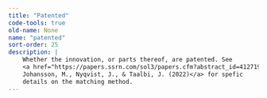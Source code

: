 ```yaml
---
title: "Patented"
code-tools: true
old-name: None
name: "patented"
sort-order: 25
description: |
    Whether the innovation, or parts thereof, are patented. See
    <a href="https://papers.ssrn.com/sol3/papers.cfm?abstract_id=4127194">
    Johansson, M., Nyqvist, J., & Taalbi, J. (2022)</a> for spefic
    details on the matching method.
---
```

